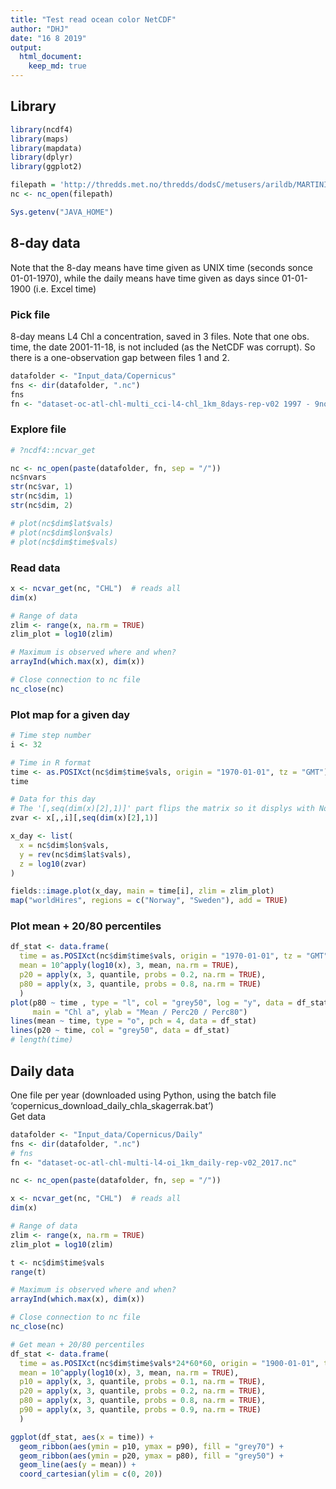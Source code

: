 ```yaml
---
title: "Test read ocean color NetCDF"
author: "DHJ"
date: "16 8 2019"
output: 
  html_document:
    keep_md: true
---
```



## Library
```r
library(ncdf4)
library(maps)
library(mapdata)
library(dplyr)
library(ggplot2)
```

```r
filepath = 'http://thredds.met.no/thredds/dodsC/metusers/arildb/MARTINI800_prov_v2.ncml' # The OPENDAP URL
nc <- nc_open(filepath)

```

```r
Sys.getenv("JAVA_HOME")
```


## 8-day data  
Note that the 8-day means have time given as UNIX time (seconds sonce 01-01-1970), while the daily means have time given as days since 01-01-1900 (i.e. Excel time)  

### Pick file  
8-day means L4 Chl a concentration, saved in 3 files. Note that one obs. time, the date 2001-11-18, is not included (as the NetCDF was corrupt). So there is a one-observation gap between files 1 and 2.
```r
datafolder <- "Input_data/Copernicus"
fns <- dir(datafolder, ".nc")
fns
fn <- "dataset-oc-atl-chl-multi_cci-l4-chl_1km_8days-rep-v02 1997 - 9nov2001 .nc"
```

### Explore file
```r
# ?ncdf4::ncvar_get

nc <- nc_open(paste(datafolder, fn, sep = "/"))
nc$nvars
str(nc$var, 1)
str(nc$dim, 1)
str(nc$dim, 2)

# plot(nc$dim$lat$vals)
# plot(nc$dim$lon$vals)
# plot(nc$dim$time$vals)
```

### Read data
```r
x <- ncvar_get(nc, "CHL")  # reads all 
dim(x)

# Range of data
zlim <- range(x, na.rm = TRUE)
zlim_plot = log10(zlim)

# Maximum is observed where and when?
arrayInd(which.max(x), dim(x))

# Close connection to nc file
nc_close(nc)
```

### Plot map for a given day
```r
# Time step number
i <- 32

# Time in R format 
time <- as.POSIXct(nc$dim$time$vals, origin = "1970-01-01", tz = "GMT")
time

# Data for this day
# The '[,seq(dim(x)[2],1)]' part flips the matrix so it displys with North upwards
zvar <- x[,,i][,seq(dim(x)[2],1)]

x_day <- list(
  x = nc$dim$lon$vals,
  y = rev(nc$dim$lat$vals),
  z = log10(zvar)
)

fields::image.plot(x_day, main = time[i], zlim = zlim_plot)
map("worldHires", regions = c("Norway", "Sweden"), add = TRUE)
```
### Plot mean + 20/80 percentiles
```r
df_stat <- data.frame(
  time = as.POSIXct(nc$dim$time$vals, origin = "1970-01-01", tz = "GMT"),
  mean = 10^apply(log10(x), 3, mean, na.rm = TRUE),
  p20 = apply(x, 3, quantile, probs = 0.2, na.rm = TRUE),
  p80 = apply(x, 3, quantile, probs = 0.8, na.rm = TRUE)
  )
plot(p80 ~ time , type = "l", col = "grey50", log = "y", data = df_stat, 
     main = "Chl a", ylab = "Mean / Perc20 / Perc80")
lines(mean ~ time, type = "o", pch = 4, data = df_stat)
lines(p20 ~ time, col = "grey50", data = df_stat)
# length(time)


```


## Daily data  
One file per year (downloaded using Python, using the batch file 'copernicus_download_daily_chla_skagerrak.bat')  
Get data  
```r
datafolder <- "Input_data/Copernicus/Daily"
fns <- dir(datafolder, ".nc")
# fns
fn <- "dataset-oc-atl-chl-multi-l4-oi_1km_daily-rep-v02_2017.nc"

nc <- nc_open(paste(datafolder, fn, sep = "/"))

x <- ncvar_get(nc, "CHL")  # reads all 
dim(x)

# Range of data
zlim <- range(x, na.rm = TRUE)
zlim_plot = log10(zlim)

t <- nc$dim$time$vals
range(t)

# Maximum is observed where and when?
arrayInd(which.max(x), dim(x))

# Close connection to nc file
nc_close(nc)

# Get mean + 20/80 percentiles
df_stat <- data.frame(
  time = as.POSIXct(nc$dim$time$vals*24*60*60, origin = "1900-01-01", tz = "GMT"),
  mean = 10^apply(log10(x), 3, mean, na.rm = TRUE),
  p10 = apply(x, 3, quantile, probs = 0.1, na.rm = TRUE),
  p20 = apply(x, 3, quantile, probs = 0.2, na.rm = TRUE),
  p80 = apply(x, 3, quantile, probs = 0.8, na.rm = TRUE),
  p90 = apply(x, 3, quantile, probs = 0.9, na.rm = TRUE)
  )

```

```r
ggplot(df_stat, aes(x = time)) + 
  geom_ribbon(aes(ymin = p10, ymax = p90), fill = "grey70") +
  geom_ribbon(aes(ymin = p20, ymax = p80), fill = "grey50") +
  geom_line(aes(y = mean)) +
  coord_cartesian(ylim = c(0, 20))
```


